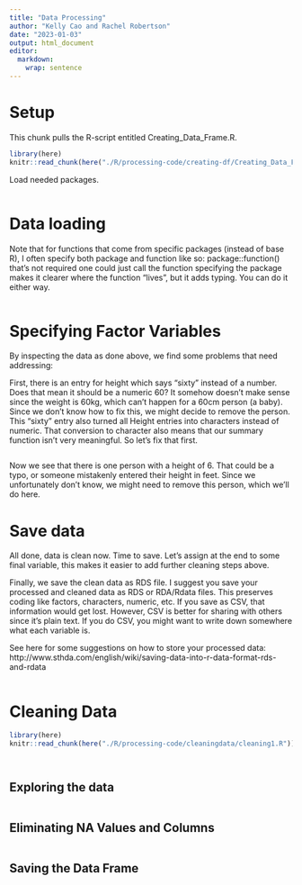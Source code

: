 ---
title: "Data Processing"
author: "Kelly Cao and Rachel Robertson"
date: "2023-01-03"
output: html_document
editor: 
  markdown: 
    wrap: sentence
---

# Setup

This chunk pulls the R-script entitled Creating_Data_Frame.R.

```{r, include=FALSE, cache=FALSE}
library(here)
knitr::read_chunk(here("./R/processing-code/creating-df/Creating_Data_Frame.R"))
```

Load needed packages.

```{r, packages, message = FALSE, warning = FALSE}
```

# Data loading

Note that for functions that come from specific packages (instead of base R), I often specify both package and function like so: package::function() that's not required one could just call the function specifying the package makes it clearer where the function "lives", but it adds typing.
You can do it either way.

```{r, loaddata}
```

# Specifying Factor Variables

By inspecting the data as done above, we find some problems that need addressing:

First, there is an entry for height which says "sixty" instead of a number.
Does that mean it should be a numeric 60?
It somehow doesn't make sense since the weight is 60kg, which can't happen for a 60cm person (a baby).
Since we don't know how to fix this, we might decide to remove the person.
This "sixty" entry also turned all Height entries into characters instead of numeric.
That conversion to character also means that our summary function isn't very meaningful.
So let's fix that first.

```{r, cleandata}

```

Now we see that there is one person with a height of 6.
That could be a typo, or someone mistakenly entered their height in feet.
Since we unfortunately don't know, we might need to remove this person, which we'll do here.

# Save data

All done, data is clean now.
Time to save.
Let's assign at the end to some final variable, this makes it easier to add further cleaning steps above.

Finally, we save the clean data as RDS file.
I suggest you save your processed and cleaned data as RDS or RDA/Rdata files.
This preserves coding like factors, characters, numeric, etc.
If you save as CSV, that information would get lost.
However, CSV is better for sharing with others since it's plain text.
If you do CSV, you might want to write down somewhere what each variable is.

See here for some suggestions on how to store your processed data: http://www.sthda.com/english/wiki/saving-data-into-r-data-format-rds-and-rdata

```{r, savedata}
```

# Cleaning Data

```{r, include=FALSE, cache=FALSE}
library(here)
knitr::read_chunk(here("./R/processing-code/cleaningdata/cleaning1.R"))
```

```{r, packages2}
```

```{r, loaddata2}
```

## Exploring the data

```{r, exploredata2}
```

## Eliminating NA Values and Columns

```{r, cleandata2}
```

## Saving the Data Frame

```{r, savedata2}
```
